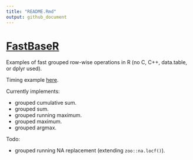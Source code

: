 ```yaml
---
title: "README.Rmd"
output: github_document
---
```


# [FastBaseR](https://github.com/WinVector/FastBaseR)

Examples of fast grouped row-wise operations in R (no C, C++, data.table, or dplyr used).

Timing example [here](https://github.com/WinVector/Examples/blob/master/grouped_ops/grouped_sum_timing.md).

Currently implements:

  * grouped cumulative sum.
  * grouped sum.
  * grouped running maximum.
  * grouped maximum.
  * grouped argmax.

Todo:

  * grouped running NA replacement (extending `zoo::na.locf()`).
